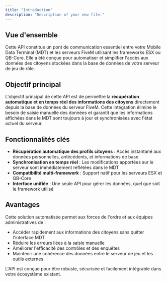 ```yaml
---
title: "Introduction"
description: "Description of your new file."
---
```


## Vue d'ensemble

Cette API constitue un pont de communication essentiel entre votre Mobile Data Terminal (MDT) et les serveurs FiveM utilisant les frameworks ESX ou QB-Core. Elle a été conçue pour automatiser et simplifier l'accès aux données des citoyens stockées dans la base de données de votre serveur de jeu de rôle.

## Objectif principal

L'objectif principal de cette API est de permettre la **récupération automatique et en temps réel des informations des citoyens** directement depuis la base de données du serveur FiveM. Cette intégration élimine le besoin de saisie manuelle des données et garantit que les informations affichées dans le MDT sont toujours à jour et synchronisées avec l'état actuel du serveur.

## Fonctionnalités clés

- **Récupération automatique des profils citoyens** : Accès instantané aux données personnelles, antécédents, et informations de base
- **Synchronisation en temps réel** : Les modifications apportées sur le serveur sont immédiatement reflétées dans le MDT
- **Compatibilité multi-framework** : Support natif pour les serveurs ESX et QB-Core
- **Interface unifiée** : Une seule API pour gérer les données, quel que soit le framework utilisé

## Avantages

Cette solution automatisée permet aux forces de l'ordre et aux équipes administratives de :

- Accéder rapidement aux informations des citoyens sans quitter l'interface MDT
- Réduire les erreurs liées à la saisie manuelle
- Améliorer l'efficacité des contrôles et des enquêtes
- Maintenir une cohérence des données entre le serveur de jeu et les outils externes

L'API est conçue pour être robuste, sécurisée et facilement intégrable dans votre écosystème existant.